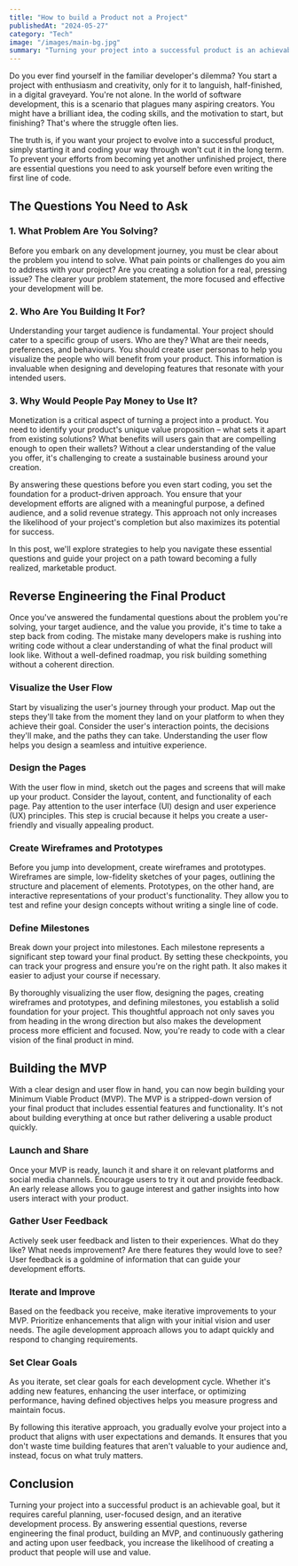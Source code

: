 ```yaml
---
title: "How to build a Product not a Project"
publishedAt: "2024-05-27"
category: "Tech"
image: "/images/main-bg.jpg"
summary: "Turning your project into a successful product is an achievable goal, but it requires careful planning, user-focused design, and an iterative development process."
---
```


Do you ever find yourself in the familiar developer's dilemma? You start a project with enthusiasm and creativity, only for it to languish, half-finished, in a digital graveyard. You're not alone. In the world of software development, this is a scenario that plagues many aspiring creators. You might have a brilliant idea, the coding skills, and the motivation to start, but finishing? That's where the struggle often lies.

The truth is, if you want your project to evolve into a successful product, simply starting it and coding your way through won't cut it in the long term. To prevent your efforts from becoming yet another unfinished project, there are essential questions you need to ask yourself before even writing the first line of code.

## The Questions You Need to Ask

### 1. What Problem Are You Solving?

Before you embark on any development journey, you must be clear about the problem you intend to solve. What pain points or challenges do you aim to address with your project? Are you creating a solution for a real, pressing issue? The clearer your problem statement, the more focused and effective your development will be.

### 2. Who Are You Building It For?

Understanding your target audience is fundamental. Your project should cater to a specific group of users. Who are they? What are their needs, preferences, and behaviours. You should create user personas to help you visualize the people who will benefit from your product. This information is invaluable when designing and developing features that resonate with your intended users.

### 3. Why Would People Pay Money to Use It?

Monetization is a critical aspect of turning a project into a product. You need to identify your product's unique value proposition – what sets it apart from existing solutions? What benefits will users gain that are compelling enough to open their wallets? Without a clear understanding of the value you offer, it's challenging to create a sustainable business around your creation.

By answering these questions before you even start coding, you set the foundation for a product-driven approach. You ensure that your development efforts are aligned with a meaningful purpose, a defined audience, and a solid revenue strategy. This approach not only increases the likelihood of your project's completion but also maximizes its potential for success.

In this post, we'll explore strategies to help you navigate these essential questions and guide your project on a path toward becoming a fully realized, marketable product.

## Reverse Engineering the Final Product

Once you've answered the fundamental questions about the problem you're solving, your target audience, and the value you provide, it's time to take a step back from coding. The mistake many developers make is rushing into writing code without a clear understanding of what the final product will look like. Without a well-defined roadmap, you risk building something without a coherent direction.

### Visualize the User Flow

Start by visualizing the user's journey through your product. Map out the steps they'll take from the moment they land on your platform to when they achieve their goal. Consider the user's interaction points, the decisions they'll make, and the paths they can take. Understanding the user flow helps you design a seamless and intuitive experience.

### Design the Pages

With the user flow in mind, sketch out the pages and screens that will make up your product. Consider the layout, content, and functionality of each page. Pay attention to the user interface (UI) design and user experience (UX) principles. This step is crucial because it helps you create a user-friendly and visually appealing product.

### Create Wireframes and Prototypes

Before you jump into development, create wireframes and prototypes. Wireframes are simple, low-fidelity sketches of your pages, outlining the structure and placement of elements. Prototypes, on the other hand, are interactive representations of your product's functionality. They allow you to test and refine your design concepts without writing a single line of code.

### Define Milestones

Break down your project into milestones. Each milestone represents a significant step toward your final product. By setting these checkpoints, you can track your progress and ensure you're on the right path. It also makes it easier to adjust your course if necessary.

By thoroughly visualizing the user flow, designing the pages, creating wireframes and prototypes, and defining milestones, you establish a solid foundation for your project. This thoughtful approach not only saves you from heading in the wrong direction but also makes the development process more efficient and focused. Now, you're ready to code with a clear vision of the final product in mind.

## Building the MVP

With a clear design and user flow in hand, you can now begin building your Minimum Viable Product (MVP). The MVP is a stripped-down version of your final product that includes essential features and functionality. It's not about building everything at once but rather delivering a usable product quickly.

### Launch and Share

Once your MVP is ready, launch it and share it on relevant platforms and social media channels. Encourage users to try it out and provide feedback. An early release allows you to gauge interest and gather insights into how users interact with your product.

### Gather User Feedback

Actively seek user feedback and listen to their experiences. What do they like? What needs improvement? Are there features they would love to see? User feedback is a goldmine of information that can guide your development efforts.

### Iterate and Improve

Based on the feedback you receive, make iterative improvements to your MVP. Prioritize enhancements that align with your initial vision and user needs. The agile development approach allows you to adapt quickly and respond to changing requirements.

### Set Clear Goals

As you iterate, set clear goals for each development cycle. Whether it's adding new features, enhancing the user interface, or optimizing performance, having defined objectives helps you measure progress and maintain focus.

By following this iterative approach, you gradually evolve your project into a product that aligns with user expectations and demands. It ensures that you don't waste time building features that aren't valuable to your audience and, instead, focus on what truly matters.

## Conclusion

Turning your project into a successful product is an achievable goal, but it requires careful planning, user-focused design, and an iterative development process. By answering essential questions, reverse engineering the final product, building an MVP, and continuously gathering and acting upon user feedback, you increase the likelihood of creating a product that people will use and value.
